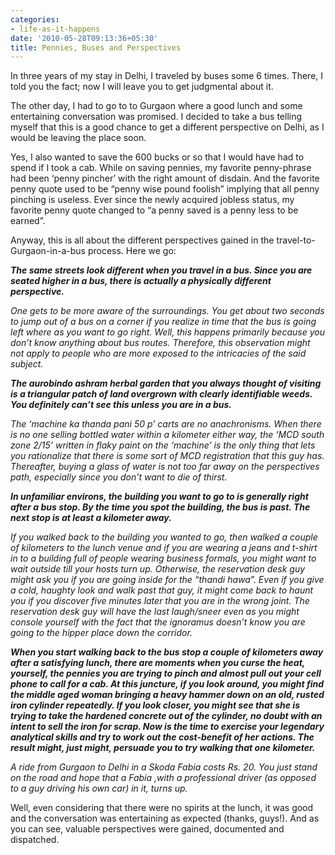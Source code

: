 ```yaml
---
categories:
- life-as-it-happens
date: '2010-05-28T09:13:36+05:30'
title: Pennies, Buses and Perspectives
---
```


In three years of my stay in Delhi, I traveled by buses some 6 times.  There, I told you the fact; now I will leave you to get judgmental about it.

 The other day, I had to go to to Gurgaon where a good lunch and some entertaining conversation was promised. I decided to take a bus telling myself that this is a good chance to get a different perspective on Delhi, as I would be leaving the place soon.

 Yes, I also wanted to save the 600 bucks or so that I would have had to spend if I took a cab. While on saving pennies, my favorite penny\-phrase had been ‘penny pincher’ with the right amount of disdain. And the favorite penny quote used to be  “penny wise pound foolish” implying that all penny pinching is useless. Ever since the newly acquired jobless status, my favorite penny quote changed to “a penny saved is a penny less to be earned”.

 Anyway, this is all about the different perspectives gained in the travel\-to\-Gurgaon\-in\-a\-bus process. Here we go:

 ***The same streets look different when you travel in a bus. Since you are seated higher in a bus, there is actually a physically different perspective.***

 *One gets to be more aware of the surroundings. You get about two seconds to jump out of a bus on a corner if you realize in time that the bus is going left where as you want to go right. Well, this happens primarily because you don’t know anything about bus routes. Therefore, this observation might not apply to people who are more exposed to the intricacies of the said subject.*

 ***The aurobindo ashram herbal garden that you always thought of visiting is a triangular patch of land overgrown with clearly identifiable weeds. You definitely can’t see this unless you are in a bus.***

 *The ‘machine ka thanda pani 50 p’ carts are no anachronisms. When there is no one selling bottled water within a kilometer either way, the ‘MCD south zone 2/15’ written in flaky paint on the ‘machine’ is the only thing that lets you rationalize that there is some sort of MCD registration that this guy has. Thereafter, buying a glass of water is not too far away on the perspectives path, especially since you don’t want to die of thirst.*

 ***In unfamiliar environs, the building you want to go to is generally right after a bus stop. By the time you spot the building, the bus is past. The next stop is at least a kilometer away.***

 *If you walked back to the building you wanted to go, then walked a couple of kilometers to the lunch venue and if you are wearing a jeans and t\-shirt in to a building full of people wearing business formals, you might want to wait outside till your hosts turn up. Otherwise, the reservation desk guy might ask you if you are going inside for the “thandi hawa”. Even if you give a cold, haughty look and walk past that guy, it might come back to haunt you if you discover five minutes later that you are in the wrong joint. The reservation desk guy will have the last laugh/sneer even as you might console yourself with the fact that the ignoramus doesn’t know you are going to the hipper place down the corridor.*

 ***When you start walking back to the bus stop a couple of kilometers away after a satisfying lunch, there are moments when you curse the heat, yourself, the pennies you are trying to pinch and almost pull out your cell phone to call for a cab. At this juncture, if you look around, you might find the middle aged woman bringing a heavy hammer down on an old, rusted iron cylinder repeatedly. If you look closer, you might see that she is trying to take the hardened concrete out of the cylinder, no doubt with an intent to sell the iron for scrap. Now is the time to exercise your legendary analytical skills and try to work out the cost\-benefit of her actions. The result might, just might, persuade you to try walking that one kilometer.***

 *A ride from Gurgaon to Delhi in a Skoda Fabia costs Rs. 20\. You just stand on the road and hope that a Fabia ,with a professional driver (as opposed to a guy driving his own car) in it, turns up.*

 Well, even considering that there were no spirits at the lunch, it was good and the conversation was entertaining as expected (thanks, guys!).  And as you can see, valuable perspectives were gained, documented and dispatched.

<!--
post-72
https://venugvgk.wordpress.com/2010/05/28/pennies-buses-and-perspectives/
-->
